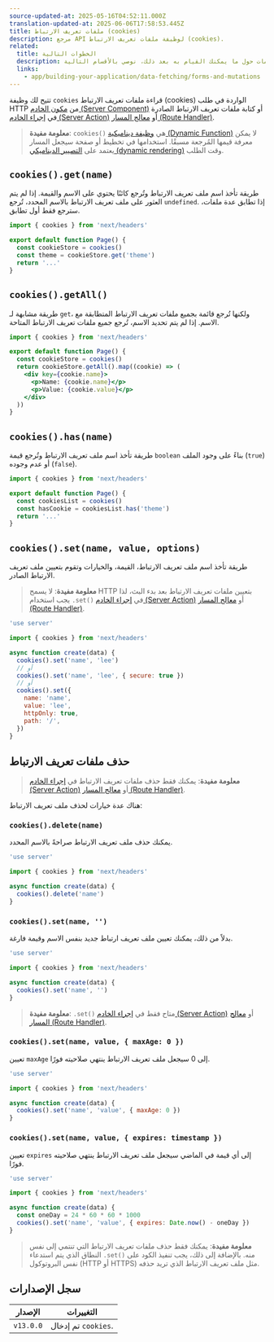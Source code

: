 ```yaml
---
source-updated-at: 2025-05-16T04:52:11.000Z
translation-updated-at: 2025-06-06T17:58:53.445Z
title: ملفات تعريف الارتباط (cookies)
description: مرجع API لوظيفة ملفات تعريف الارتباط (cookies).
related:
  title: الخطوات التالية
  description: لمزيد من المعلومات حول ما يمكنك القيام به بعد ذلك، نوصي بالأقسام التالية
  links:
    - app/building-your-application/data-fetching/forms-and-mutations
---
```


تتيح لك وظيفة `cookies` قراءة ملفات تعريف الارتباط (cookies) الواردة في طلب HTTP من [مكون الخادم (Server Component)](/docs/app/building-your-application/rendering/server-components) أو كتابة ملفات تعريف الارتباط الصادرة في [إجراء الخادم (Server Action)](/docs/app/building-your-application/data-fetching/forms-and-mutations) أو [معالج المسار (Route Handler)](/docs/app/building-your-application/routing/route-handlers).

> **معلومة مفيدة**: `cookies()` هي [وظيفة ديناميكية (Dynamic Function)](/docs/app/building-your-application/rendering/server-components#server-rendering-strategies#dynamic-functions) لا يمكن معرفة قيمها المُرجعة مسبقًا. استخدامها في تخطيط أو صفحة سيجعل المسار يعتمد على [التصيير الديناميكي (dynamic rendering)](/docs/app/building-your-application/rendering/server-components#dynamic-rendering) وقت الطلب.

## `cookies().get(name)`

طريقة تأخذ اسم ملف تعريف الارتباط وتُرجع كائنًا يحتوي على الاسم والقيمة. إذا لم يتم العثور على ملف تعريف الارتباط بالاسم المحدد، تُرجع `undefined`. إذا تطابق عدة ملفات، سترجع فقط أول تطابق.

```jsx filename="app/page.js"
import { cookies } from 'next/headers'

export default function Page() {
  const cookieStore = cookies()
  const theme = cookieStore.get('theme')
  return '...'
}
```

## `cookies().getAll()`

طريقة مشابهة لـ `get`، ولكنها تُرجع قائمة بجميع ملفات تعريف الارتباط المتطابقة مع الاسم. إذا لم يتم تحديد الاسم، تُرجع جميع ملفات تعريف الارتباط المتاحة.

```jsx filename="app/page.js"
import { cookies } from 'next/headers'

export default function Page() {
  const cookieStore = cookies()
  return cookieStore.getAll().map((cookie) => (
    <div key={cookie.name}>
      <p>Name: {cookie.name}</p>
      <p>Value: {cookie.value}</p>
    </div>
  ))
}
```

## `cookies().has(name)`

طريقة تأخذ اسم ملف تعريف الارتباط وتُرجع قيمة `boolean` بناءً على وجود الملف (`true`) أو عدم وجوده (`false`).

```jsx filename="app/page.js"
import { cookies } from 'next/headers'

export default function Page() {
  const cookiesList = cookies()
  const hasCookie = cookiesList.has('theme')
  return '...'
}
```

## `cookies().set(name, value, options)`

طريقة تأخذ اسم ملف تعريف الارتباط، القيمة، والخيارات وتقوم بتعيين ملف تعريف الارتباط الصادر.

> **معلومة مفيدة**: لا يسمح HTTP بتعيين ملفات تعريف الارتباط بعد بدء البث، لذا يجب استخدام `.set()` في [إجراء الخادم (Server Action)](/docs/app/building-your-application/data-fetching/forms-and-mutations) أو [معالج المسار (Route Handler)](/docs/app/building-your-application/routing/route-handlers).

```js filename="app/actions.js"
'use server'

import { cookies } from 'next/headers'

async function create(data) {
  cookies().set('name', 'lee')
  // أو
  cookies().set('name', 'lee', { secure: true })
  // أو
  cookies().set({
    name: 'name',
    value: 'lee',
    httpOnly: true,
    path: '/',
  })
}
```

## حذف ملفات تعريف الارتباط

> **معلومة مفيدة**: يمكنك فقط حذف ملفات تعريف الارتباط في [إجراء الخادم (Server Action)](/docs/app/building-your-application/data-fetching/forms-and-mutations) أو [معالج المسار (Route Handler)](/docs/app/building-your-application/routing/route-handlers).

هناك عدة خيارات لحذف ملف تعريف الارتباط:

### `cookies().delete(name)`

يمكنك حذف ملف تعريف الارتباط صراحةً بالاسم المحدد.

```js filename="app/actions.js"
'use server'

import { cookies } from 'next/headers'

async function create(data) {
  cookies().delete('name')
}
```

### `cookies().set(name, '')`

بدلاً من ذلك، يمكنك تعيين ملف تعريف ارتباط جديد بنفس الاسم وقيمة فارغة.

```js filename="app/actions.js"
'use server'

import { cookies } from 'next/headers'

async function create(data) {
  cookies().set('name', '')
}
```

> **معلومة مفيدة**: `.set()` متاح فقط في [إجراء الخادم (Server Action)](/docs/app/building-your-application/data-fetching/forms-and-mutations) أو [معالج المسار (Route Handler)](/docs/app/building-your-application/routing/route-handlers).

### `cookies().set(name, value, { maxAge: 0 })`

تعيين `maxAge` إلى 0 سيجعل ملف تعريف الارتباط ينتهي صلاحيته فورًا.

```js filename="app/actions.js"
'use server'

import { cookies } from 'next/headers'

async function create(data) {
  cookies().set('name', 'value', { maxAge: 0 })
}
```

### `cookies().set(name, value, { expires: timestamp })`

تعيين `expires` إلى أي قيمة في الماضي سيجعل ملف تعريف الارتباط ينتهي صلاحيته فورًا.

```js filename="app/actions.js"
'use server'

import { cookies } from 'next/headers'

async function create(data) {
  const oneDay = 24 * 60 * 60 * 1000
  cookies().set('name', 'value', { expires: Date.now() - oneDay })
}
```

> **معلومة مفيدة**: يمكنك فقط حذف ملفات تعريف الارتباط التي تنتمي إلى نفس النطاق الذي يتم استدعاء `.set()` منه. بالإضافة إلى ذلك، يجب تنفيذ الكود على نفس البروتوكول (HTTP أو HTTPS) مثل ملف تعريف الارتباط الذي تريد حذفه.

## سجل الإصدارات

| الإصدار   | التغييرات               |
| --------- | --------------------- |
| `v13.0.0` | تم إدخال `cookies`. |